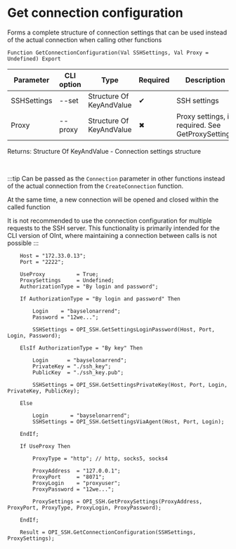 ﻿---
sidebar_position: 2
description: Get connection configuration and other functions to work with SSH in the Open Integration Package, a free open-source integration library for 1C:Enterprise 8, OneScript and CLI
keywords: [1C, 1С, 1С:Enterprise, 1С:Enterprise 8.3, API, Integration, Services, Exchange, OneScript, CLI, SSH]
---


# Get connection configuration
 Forms a complete structure of connection settings that can be used instead of the actual connection when calling other functions



`Function GetConnectionConfiguration(Val SSHSettings, Val Proxy = Undefined) Export`

  | Parameter | CLI option | Type | Required | Description |
  |-|-|-|-|-|
  | SSHSettings | --set | Structure Of KeyAndValue | &#x2714; | SSH settings |
  | Proxy | --proxy | Structure Of KeyAndValue | &#x2716; | Proxy settings, if required. See GetProxySettings |

  
  Returns:  Structure Of KeyAndValue - Connection settings structure

<br/>

:::tip
Can be passed as the `Connection` parameter in other functions instead of the actual connection from the `CreateConnection` function.

At the same time, a new connection will be opened and closed within the called function

It is not recommended to use the connection configuration for multiple requests to the SSH server. This functionality is primarily intended for the CLI version of OInt, where maintaining a connection between calls is not possible
:::
<br/>


```bsl title="1C:Enterprise/OneScript code example"
    Host = "172.33.0.13";
    Port = "2222";

    UseProxy          = True;
    ProxySettings     = Undefined;
    AuthorizationType = "By login and password";

    If AuthorizationType = "By login and password" Then

        Login    = "bayselonarrend";
        Password = "12we...";

        SSHSettings = OPI_SSH.GetSettingsLoginPassword(Host, Port, Login, Password);

    ElsIf AuthorizationType = "By key" Then

        Login      = "bayselonarrend";
        PrivateKey = "./ssh_key";
        PublicKey  = "./ssh_key.pub";

        SSHSettings = OPI_SSH.GetSettingsPrivateKey(Host, Port, Login, PrivateKey, PublicKey);

    Else

        Login       = "bayselonarrend";
        SSHSettings = OPI_SSH.GetSettingsViaAgent(Host, Port, Login);

    EndIf;

    If UseProxy Then

        ProxyType = "http"; // http, socks5, socks4

        ProxyAddress  = "127.0.0.1";
        ProxyPort     = "8071";
        ProxyLogin    = "proxyuser";
        ProxyPassword = "12we...";

        ProxySettings = OPI_SSH.GetProxySettings(ProxyAddress, ProxyPort, ProxyType, ProxyLogin, ProxyPassword);

    EndIf;

    Result = OPI_SSH.GetConnectionConfiguration(SSHSettings, ProxySettings);
```
 




